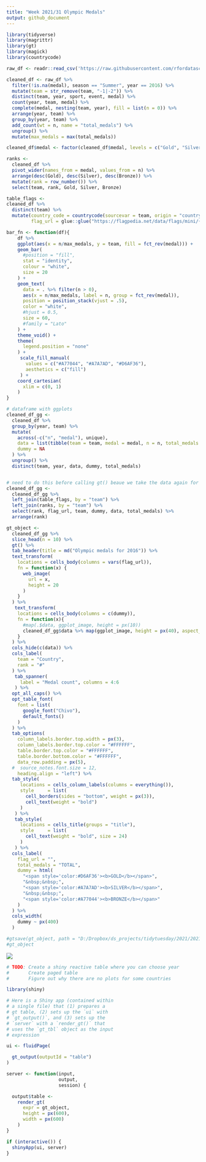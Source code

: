 ```yaml
---
title: "Week 2021/31 Olympic Medals"
output: github_document
---
```


```r
library(tidyverse)
library(magrittr)
library(gt)
library(magick)
library(countrycode)

raw_df <- readr::read_csv('https://raw.githubusercontent.com/rfordatascience/tidytuesday/master/data/2021/2021-07-27/olympics.csv')
```

```r
cleaned_df <- raw_df %>%
  filter(!is.na(medal), season == "Summer", year == 2016) %>%
  mutate(team = str_remove(team, "-1|-2")) %>%
  distinct(team, year, sport, event, medal) %>%
  count(year, team, medal) %>%
  complete(medal, nesting(team, year), fill = list(n = 0)) %>%
  arrange(year, team) %>%
  group_by(year, team) %>%
  add_count(wt = n, name = "total_medals") %>%
  ungroup() %>%
  mutate(max_medals = max(total_medals))

cleaned_df$medal <- factor(cleaned_df$medal, levels = c("Gold", "Silver", "Bronze"))

ranks <-   
  cleaned_df %>%
  pivot_wider(names_from = medal, values_from = n) %>%
  arrange(desc(Gold), desc(Silver), desc(Bronze)) %>%
  mutate(rank = row_number()) %>%
  select(team, rank, Gold, Silver, Bronze)

table_flags <-
cleaned_df %>% 
  distinct(team) %>%
  mutate(country_code = countrycode(sourcevar = team, origin = "country.name", destination = "iso2c") %>% stringr::str_to_lower(),
         flag_url = glue::glue("https://flagpedia.net/data/flags/mini/{ country_code }.png"))
```


```r
bar_fn <- function(df){
    df %>%
    ggplot(aes(x = n/max_medals, y = team, fill = fct_rev(medal))) +
    geom_bar(
      #position = "fill",
      stat = "identity",
      colour = "white",
      size = 20
    ) +
    geom_text(
      data = . %>% filter(n > 0),
      aes(x = n/max_medals, label = n, group = fct_rev(medal)),
      position = position_stack(vjust = .5),
      color = "white",
      #hjust = 0.5,
      size = 60,
      #family = "Lato"
    ) +
    theme_void() +
    theme(
      legend.position = "none"
    ) +
     scale_fill_manual(
       values = c("#A77044", "#A7A7AD", "#D6AF36"),
       aesthetics = c("fill")
     ) +
    coord_cartesian(
      xlim = c(0, 1)
    )
}

# dataframe with ggplots 
cleaned_df_gg <-
  cleaned_df %>%
  group_by(year, team) %>%
  mutate(
    across(-c("n", "medal"), unique),
    data = list(tibble(team = team, medal = medal, n = n, total_medals = total_medals, max_medals = max_medals) %>% bar_fn()),
    dummy = NA
  ) %>%
  ungroup() %>%
  distinct(team, year, data, dummy, total_medals)


# need to do this before calling gt() beaue we take the data again for the ggplot
cleaned_df_gg <-
  cleaned_df_gg %>%
  left_join(table_flags, by = "team") %>%
  left_join(ranks, by = "team") %>%
  select(rank, flag_url, team, dummy, data, total_medals) %>%
  arrange(rank) 

gt_object <-
  cleaned_df_gg %>%
  slice_head(n = 10) %>%
  gt() %>%
  tab_header(title = md("Olympic medals for 2016")) %>%
  text_transform(
    locations = cells_body(columns = vars(flag_url)),
    fn = function(x) {
      web_image(
        url = x,
        height = 20
      )
    }
  ) %>%
   text_transform(
    locations = cells_body(columns = c(dummy)),
    fn = function(x){
      #map(.$data, ggplot_image, height = px(10))
      cleaned_df_gg$data %>% map(ggplot_image, height = px(40), aspect_ratio = 9.9)
    }
  ) %>%
  cols_hide(c(data)) %>%
  cols_label(
    team = "Country",
    rank = "#"
  ) %>%
   tab_spanner(
     label = "Medal count", columns = 4:6
   ) %>% 
  opt_all_caps() %>% 
  opt_table_font(
    font = list(
      google_font("Chivo"),
      default_fonts()
    )
  ) %>% 
  tab_options(
    column_labels.border.top.width = px(3),
    column_labels.border.top.color = "#FFFFFF",
    table.border.top.color = "#FFFFFF",
    table.border.bottom.color = "#FFFFFF",
    data_row.padding = px(5),
  #  source_notes.font.size = 12,
    heading.align = "left") %>% 
  tab_style(
     locations = cells_column_labels(columns = everything()),
     style     = list(
       cell_borders(sides = "bottom", weight = px(3)),
       cell_text(weight = "bold")
     )
   ) %>% 
   tab_style(
     locations = cells_title(groups = "title"),
     style     = list(
       cell_text(weight = "bold", size = 24)
     )
   ) %>%
  cols_label(
    flag_url = "",
    total_medals = "TOTAL",
    dummy = html(
      "<span style='color:#D6AF36'><b>GOLD</b></span>",
      "&nbsp;&nbsp;",
      "<span style='color:#A7A7AD'><b>SILVER</b></span>",
      "&nbsp;&nbsp;",
      "<span style='color:#A77044'><b>BRONZE</b></span>"
    )
  ) %>%
  cols_width(
    dummy ~ px(400)
  )

#gtsave(gt_object, path = "D:/Dropbox/ds_projects/tidytuesday/2021/2021_07_27/", filename = "table_out.png")
#gt_object
```

![](table_out.png)

```r
# TODO: Create a shiny reactive table where you can choose year
#       Create paged table
#       Figure out why there are no plots for some countries

library(shiny)

# Here is a Shiny app (contained within
# a single file) that (1) prepares a
# gt table, (2) sets up the `ui` with
# `gt_output()`, and (3) sets up the
# `server` with a `render_gt()` that
# uses the `gt_tbl` object as the input
# expression

ui <- fluidPage(

  gt_output(outputId = "table")
)

server <- function(input,
                   output,
                   session) {

  output$table <-
    render_gt(
      expr = gt_object,
      height = px(600),
      width = px(600)
    )
}

if (interactive()) {
  shinyApp(ui, server)
}

```


